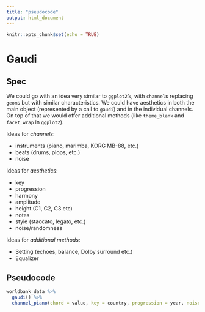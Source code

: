 ```yaml
---
title: "pseudocode"
output: html_document
---
```


```r
knitr::opts_chunk$set(echo = TRUE)
```

# Gaudi

## Spec

We could go with an idea very similar to `ggplot2`'s, with `channel`s replacing `geom`s but with similar characteristics. We could have aesthetics in both the main object (represented by a call to `gaudi`) and in the individual channels. On top of that we would offer additional methods (like `theme_blank` and `facet_wrap` in `ggplot2`).

Ideas for _channels_:

- instruments (piano, marimba, KORG MB-88, etc.)
- beats (drums, plops, etc.)
- noise

Ideas for _aesthetics_:

- key
- progression
- harmony
- amplitude
- height (C1, C2, C3 etc)
- notes
- style (staccato, legato, etc.)
- noise/randomness
 
Ideas for _additional methods_:

- Setting (echoes, balance, Dolby surround etc.)
- Equalizer


## Pseudocode

```r
worldbank_data %>% 
  gaudi() %>% 
  channel_piano(chord = value, key = country, progression = year, noise = noise_jitter(seed = value))
```

